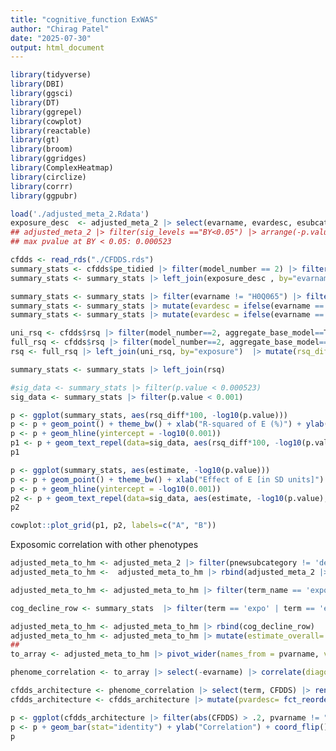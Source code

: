 ```yaml
---
title: "cognitive_function ExWAS"
author: "Chirag Patel"
date: "2025-07-30"
output: html_document
---
```



```r
library(tidyverse)
library(DBI)
library(ggsci)
library(DT)
library(ggrepel)
library(cowplot)
library(reactable)
library(gt)
library(broom)
library(ggridges)
library(ComplexHeatmap)
library(circlize)
library(corrr)
library(ggpubr)

```

```r
load('./adjusted_meta_2.Rdata')
exposure_desc  <- adjusted_meta_2 |> select(evarname, evardesc, esubcategory, enewsubcategory, super_ecat_number) |> unique()
## adjusted_meta_2 |> filter(sig_levels =="BY<0.05") |> arrange(-p.value_overall) |> select(p.value_overall) 
## max pvalue at BY < 0.05: 0.000523
```


```r
cfdds <- read_rds("./CFDDS.rds")
summary_stats <- cfdds$pe_tidied |> filter(model_number == 2) |> filter(grepl("expo", term)) |> rename(evarname=exposure, pvarname=phenotype)
summary_stats <- summary_stats |> left_join(exposure_desc , by="evarname")

summary_stats <- summary_stats |> filter(evarname != "H0Q065") |> filter(evarname != 'PAQ_recreation_vigorous_week')
summary_stats <- summary_stats |> mutate(evardesc = ifelse(evarname == 'PAQ_recreation_vigorous_met', "Vigorous Activity METs", evardesc))
summary_stats <- summary_stats |> mutate(evardesc = ifelse(evarname == 'PAQ_total_met', "Total Activity METs", evardesc))

uni_rsq <- cfdds$rsq |> filter(model_number==2, aggregate_base_model==T) |> select(rsq, model_number, exposure) |> rename(ursq=rsq)
full_rsq <- cfdds$rsq |> filter(model_number==2, aggregate_base_model==F)  |> select(rsq, model_number, exposure) |> rename(frsq=rsq)
rsq <- full_rsq |> left_join(uni_rsq, by="exposure")  |> mutate(rsq_diff=frsq-ursq) |> select(-model_number.x, -model_number.y) |> rename(evarname=exposure)

summary_stats <- summary_stats |> left_join(rsq)

```




```r
#sig_data <- summary_stats |> filter(p.value < 0.000523)
sig_data <- summary_stats |> filter(p.value < 0.001)

p <- ggplot(summary_stats, aes(rsq_diff*100, -log10(p.value)))
p <- p + geom_point() + theme_bw() + xlab("R-squared of E (%)") + ylab("-log10(p.value)")
p <- p + geom_hline(yintercept = -log10(0.001))
p1 <- p + geom_text_repel(data=sig_data, aes(rsq_diff*100, -log10(p.value), label=evardesc), size=3)
p1

p <- ggplot(summary_stats, aes(estimate, -log10(p.value)))
p <- p + geom_point() + theme_bw() + xlab("Effect of E [in SD units]") + ylab("-log10(p.value)")
p <- p + geom_hline(yintercept = -log10(0.001))
p2 <- p + geom_text_repel(data=sig_data, aes(estimate, -log10(p.value), label=evardesc), size=3)
p2

cowplot::plot_grid(p1, p2, labels=c("A", "B"))


```

Exposomic correlation with other phenotypes

```r
adjusted_meta_to_hm <- adjusted_meta_2 |> filter(pnewsubcategory != 'dexa' ) |> filter(pnewsubcategory != 'microbiome' )
adjusted_meta_to_hm <-  adjusted_meta_to_hm |> rbind(adjusted_meta_2 |> filter(grepl("^RSV", pvarname)))

adjusted_meta_to_hm <- adjusted_meta_to_hm |> filter(term_name == 'expo' | term_name == 'expo1') |> select(evarname, pvarname, estimate_overall, p.value_overall) |> mutate(estimate_overall= ifelse(p.value_overall >= 0.1, 0, estimate_overall)) |> mutate(estimate_overall = ifelse(is.na(estimate_overall), 0, estimate_overall))

cog_decline_row <- summary_stats  |> filter(term == 'expo' | term == 'expo1') |> select(evarname, pvarname, estimate, p.value) |> rename(estimate_overall=estimate, p.value_overall=p.value) 

adjusted_meta_to_hm <- adjusted_meta_to_hm |> rbind(cog_decline_row) 
adjusted_meta_to_hm <- adjusted_meta_to_hm |> mutate(estimate_overall= ifelse(p.value_overall >= 0.1, 0, estimate_overall)) |> select(-p.value_overall)
## 
to_array <- adjusted_meta_to_hm |> pivot_wider(names_from = pvarname, values_from = estimate_overall)

phenome_correlation <- to_array |> select(-evarname) |> correlate(diagonal = 1)

cfdds_architecture <- phenome_correlation |> select(term, CFDDS) |> rename(pvarname=term) |> left_join(adjusted_meta_2 |> select(pvarname, pvardesc) |> unique())
cfdds_architecture <- cfdds_architecture |> mutate(pvardesc= fct_reorder(pvardesc,CFDDS))|> filter(pvarname != 'CFDDS')

p <- ggplot(cfdds_architecture |> filter(abs(CFDDS) > .2, pvarname != "LBXSEL"), aes(pvardesc, CFDDS)) 
p <- p + geom_bar(stat="identity") + ylab("Correlation") + coord_flip() + theme(axis.text.x = element_text(size=9)) + theme_bw()
p
```
